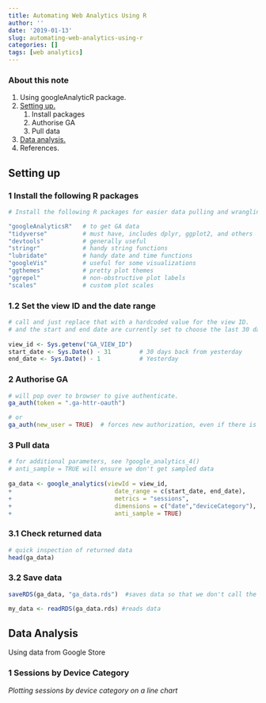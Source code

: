 ```yaml
---
title: Automating Web Analytics Using R
author: ''
date: '2019-01-13'
slug: automating-web-analytics-using-r
categories: []
tags: [web analytics]
---
```






### About this note 
1.  Using googleAnalyticR package.
2.  [Setting up.](#test1)
      1.  Install packages
      2.  Authorise GA
      3.  Pull data
3.  [Data analysis.](#test2)
4.  References.

## Setting up 
 
### 1 Install the following R packages {#test1}
 
```r
# Install the following R packages for easier data pulling and wrangling.

"googleAnalyticsR"   # to get GA data
"tidyverse"          # must have, includes dplyr, ggplot2, and others
"devtools"           # generally useful
"stringr"            # handy string functions
"lubridate"          # handy date and time functions
"googleVis"          # useful for some visualizations
"ggthemes"           # pretty plot themes
"ggrepel"            # non-obstructive plot labels
"scales"             # custom plot scales
```

### 1.2  Set the view ID and the date range
 
```r
# call and just replace that with a hardcoded value for the view ID. 
# and the start and end date are currently set to choose the last 30 days, but can be hardcoded as well
 
view_id <- Sys.getenv("GA_VIEW_ID")
start_date <- Sys.Date() - 31        # 30 days back from yesterday
end_date <- Sys.Date() - 1           # Yesterday
```
### 2 Authorise GA 
 
```r
# will pop over to browser to give authenticate.
ga_auth(token = ".ga-httr-oauth")

# or
ga_auth(new_user = TRUE)  # forces new authorization, even if there is a cached token

```

### 3 Pull data

```r
# for additional parameters, see ?google_analytics_4() 
# anti_sample = TRUE will ensure we don't get sampled data
 
ga_data <- google_analytics(viewId = view_id,
+                             date_range = c(start_date, end_date),
+                             metrics = "sessions",
+                             dimensions = c("date","deviceCategory"),
+                             anti_sample = TRUE)
```
### 3.1 Check returned data

```r
# quick inspection of returned data
head(ga_data)
```
### 3.2 Save data

```r
saveRDS(ga_data, "ga_data.rds")  #saves data so that we don't call the API everytime

my_data <- readRDS(ga_data.rds) #reads data
```

## Data Analysis {#test2}

Using data from Google Store

### 1 Sessions by Device Category
_Plotting sessions by device category on a line chart_

